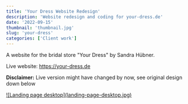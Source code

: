 ```yaml
---
title: 'Your Dress Website Redesign'
description: 'Website redesign and coding for your-dress.de'
date: '2022-09-15'
thumbnail: 'thumbnail.jpg'
slug: 'your-dress'
categories: ['Client work']
---
```


A website for the bridal store "Your Dress" by Sandra Hübner.

Live website: <a href="https://your-dress.de" title="Visit website" target="blank" rel="noopener">https://your-dress.de</a>

<span className="text-red-600"><b>Disclaimer:</b></span> Live version might have changed
by now, see original design down below

<div className="md:mt-15 mt-10 rounded-md border border-neutral-300 dark:border-neutral-700 xl:mt-20">
  <a href="/work/your-dress/landing-page-desktop.jpg" className="item">
    ![Landing page desktop](landing-page-desktop.jpg)
  </a>
</div>
